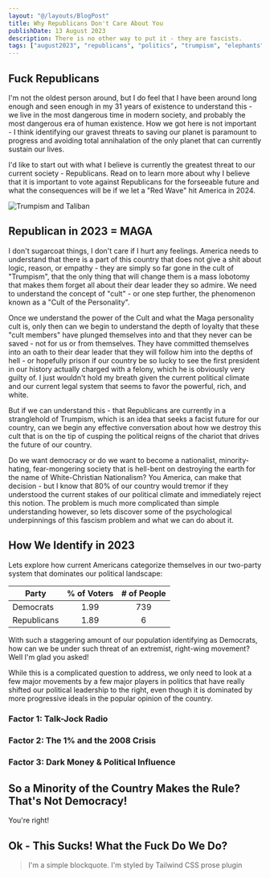 ```yaml
---
layout: "@/layouts/BlogPost"
title: Why Republicans Don't Care About You
publishDate: 13 August 2023
description: There is no other way to put it - they are fascists.
tags: ["august2023", "republicans", "politics", "trumpism", "elephants"]
---
```



## Fuck Republicans

I'm not the oldest person around, but I do feel that I have been around long enough and seen enough in my 31 years of existence to understand this - we live in the most dangerous time in modern society, and probably the most dangerous era of human existence. How we got here is not important - I think identifying our gravest threats to saving our planet is paramount to progress and avoiding total annihalation of the only planet that can currently sustain our lives.

I'd like to start out with what I believe is currently the greatest threat to our current society - Republicans. Read on to learn more about why I believe that it is important to vote against Republicans for the forseeable future and what the consequences will be if we let a "Red Wave" hit America in 2024.

<Image
	src="/src/assets/trumpismphoto.jpg"
	alt="Trumpism and Taliban"
	width={275}
	height={180}
/>

## Republican in 2023 = MAGA

I don't sugarcoat things, I don't care if I hurt any feelings. America needs to understand that there is a part of this country that does not give a shit about logic, reason, or empathy - they are simply so far gone in the cult of "Trumpism", that the only thing that will change them is a mass lobotomy that makes them forget all about their dear leader they so admire. We need to understand the concept of "cult" - or one step further, the phenomenon known as a "Cult of the Personality".

Once we understand the power of the Cult and what the Maga personality cult is, only then can we begin to understand the depth of loyalty that these "cult members" have plunged themselves into and that they never can be saved - not for us or from themselves. They have committed themselves into an oath to their dear leader that they will follow him into the depths of hell - or hopefully prison if our country be so lucky to see the first president in our history actually charged with a felony, which he is obviously very guilty of. I just wouldn't hold my breath given the current political climate and our current legal system that seems to favor the powerful, rich, and white.

But if we can understand this - that Republicans are currently in a stranglehold of Trumpism, which is an idea that seeks a facist future for our country, can we begin any effective conversation about how we destroy this cult that is on the tip of cusping the political reigns of the chariot that drives the future of our country.

Do we want democracy or do we want to become a nationalist, minority-hating, fear-mongering society that is hell-bent on destroying the earth for the name of White-Christian Nationalism? You America, can make that decision - but I know that 80% of our country would tremor if they understood the current stakes of our political climate and immediately reject this notion. The problem is much more complicated than simple understanding however, so lets discover some of the psychological underpinnings of this fascism problem and what we can do about it.

## How We Identify in 2023

Lets explore how current Americans categorize themselves in our two-party system that dominates our political landscape:

| Party         | % of Voters | # of People |
| ------------- | :---------: | :---------: |
| Democrats 	|       1.99  |        739 |
| Republicans   |       1.89  |          6 |

With such a staggering amount of our population identifying as Democrats, how can we be under such threat of an extremist, right-wing movement? Well I'm glad you asked!

While this is a complicated question to address, we only need to look at a few major movements by a few major players in politics that have really shifted our political leadership to the right, even though it is dominated by more progressive ideals in the popular opinion of the country.

### Factor 1: Talk-Jock Radio

### Factor 2: The 1% and the 2008 Crisis

### Factor 3: Dark Money & Political Influence

## So a Minority of the Country Makes the Rule? That's Not Democracy!

You're right!

## Ok - This Sucks! What the Fuck Do We Do?

> I'm a simple blockquote.
> I'm styled by Tailwind CSS prose plugin
